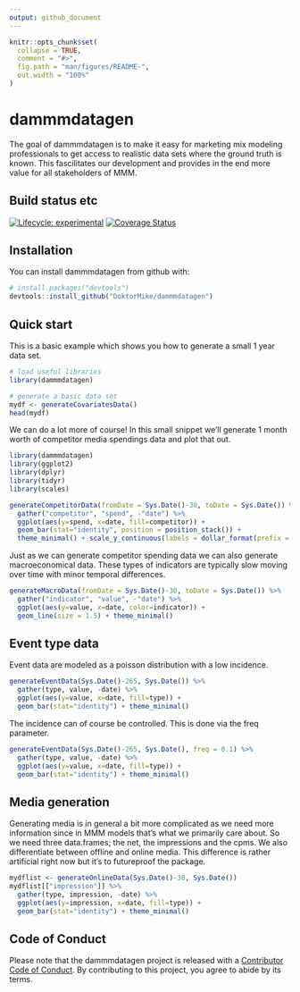 ```yaml
---
output: github_document
---
```


<!-- README.md is generated from README.Rmd. Please edit that file -->

```r
knitr::opts_chunk$set(
  collapse = TRUE,
  comment = "#>",
  fig.path = "man/figures/README-",
  out.width = "100%"
)
```

# dammmdatagen

The goal of dammmdatagen is to make it easy for marketing mix modeling professionals to get access to realistic data sets where the ground truth is known. This fascilitates our development and provides in the end more value for all stakeholders of MMM.

## Build status etc

<!-- badges: start -->
[![Lifecycle: experimental](https://img.shields.io/badge/lifecycle-experimental-orange.svg)](https://lifecycle.r-lib.org/articles/stages.html#experimental)
[![Coverage Status](https://img.shields.io/codecov/c/github/DoktorMike/dammmdatagen/master.svg)](https://codecov.io/github/DoktorMike/dammmdatagen?branch=master)
<!-- badges: end -->

## Installation

You can install dammmdatagen from github with:

```r
# install.packages("devtools")
devtools::install_github("DoktorMike/dammmdatagen")
```

## Quick start

This is a basic example which shows you how to generate a small 1 year data set.

```r
# load useful libraries
library(dammmdatagen)

# generate a basic data set
mydf <- generateCovariatesData()
head(mydf)
```

We can do a lot more of course! In this small snippet we'll generate 1 month worth of competitor media spendings data and plot that out.

```r
library(dammmdatagen)
library(ggplot2)
library(dplyr)
library(tidyr)
library(scales) 

generateCompetitorData(fromDate = Sys.Date()-30, toDate = Sys.Date()) %>% 
  gather("competitor", "spend", -"date") %>% 
  ggplot(aes(y=spend, x=date, fill=competitor)) + 
  geom_bar(stat="identity", position = position_stack()) + 
  theme_minimal() + scale_y_continuous(labels = dollar_format(prefix = "kr. "))
```

Just as we can generate competitor spending data we can also generate macroeconomical data. These types of indicators are typically slow moving over time with minor temporal differences.

```r
generateMacroData(fromDate = Sys.Date()-30, toDate = Sys.Date()) %>% 
  gather("indicator", "value", -"date") %>% 
  ggplot(aes(y=value, x=date, color=indicator)) + 
  geom_line(size = 1.5) + theme_minimal()
```

## Event type data

Event data are modeled as a poisson distribution with a low incidence.

```r
generateEventData(Sys.Date()-265, Sys.Date()) %>%
  gather(type, value, -date) %>%
  ggplot(aes(y=value, x=date, fill=type)) +
  geom_bar(stat="identity") + theme_minimal()
```

The incidence can of course be controlled. This is done via the freq parameter.

```r
generateEventData(Sys.Date()-265, Sys.Date(), freq = 0.1) %>%
  gather(type, value, -date) %>%
  ggplot(aes(y=value, x=date, fill=type)) +
  geom_bar(stat="identity") + theme_minimal()
```

## Media generation

Generating media is in general a bit more complicated as we need more information since in MMM models that's what we primarily care about. So we need three data.frames; the net, the impressions and the cpms. We also differentiate between offline and online media. This difference is rather artificial right now but it's to futureproof the package.

```r
mydflist <- generateOnlineData(Sys.Date()-30, Sys.Date())
mydflist[["impression"]] %>%
  gather(type, impression, -date) %>%
  ggplot(aes(y=impression, x=date, fill=type)) +
  geom_bar(stat="identity") + theme_minimal()
```

## Code of Conduct

  Please note that the dammmdatagen project is released with a [Contributor Code of Conduct](https://doktormike.github.io/dammmdatagen/CODE_OF_CONDUCT.html). By contributing to this project, you agree to abide by its terms.
